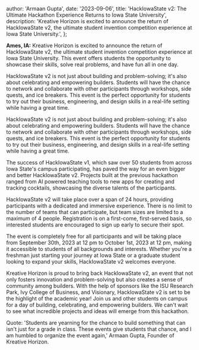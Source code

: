 
  author: 'Armaan Gupta',
  date: '2023-09-06',
  title: 'HackIowaState v2: The Ultimate Hackathon Experience Returns to Iowa State University',
  description: 'Kreative Horizon is excited to announce the return of HackIowaState v2, the ultimate student invention competition experience at Iowa State University.',
};


**Ames, IA:** Kreative Horizon is excited to announce the return of HackIowaState v2, the ultimate student invention competition experience at Iowa State University. This event offers students the opportunity to showcase their skills, solve real problems, and have fun all in one day.

HackIowaState v2 is not just about building and problem-solving; it's also about celebrating and empowering builders. Students will have the chance to network and collaborate with other participants through workshops, side quests, and ice breakers. This event is the perfect opportunity for students to try out their business, engineering, and design skills in a real-life setting while having a great time.

HackIowaState v2 is not just about building and problem-solving; it's also about celebrating and empowering builders. Students will have the chance to network and collaborate with other participants through workshops, side quests, and ice breakers. This event is the perfect opportunity for students to try out their business, engineering, and design skills in a real-life setting while having a great time.

The success of HackIowaState v1, which saw over 50 students from across Iowa State's campus participating, has paved the way for an even bigger and better HackIowaState v2. Projects built at the previous hackathon ranged from AI powered teaching tools to new apps for creating and tracking cocktails, showcasing the diverse talents of the participants.

HackIowaState v2 will take place over a span of 24 hours, providing participants with a dedicated and immersive experience. There is no limit to the number of teams that can participate, but team sizes are limited to a maximum of 4 people. Registration is on a first-come, first-served basis, so interested students are encouraged to sign up early to secure their spot.

The event is completely free for all participants and will be taking place from September 30th, 2023 at 12 pm to October 1st, 2023 at 12 pm, making it accessible to students of all backgrounds and interests. Whether you're a freshman just starting your journey at Iowa State or a graduate student looking to expand your skills, HackIowaState v2 welcomes everyone.

Kreative Horizon is proud to bring back HackIowaState v2, an event that not only fosters innovation and problem-solving but also creates a sense of community among builders. With the help of sponsors like the ISU Research Park, Ivy College of Business, and Visionary, HackIowaState v2 is set to be the highlight of the academic year! Join us and other students on campus for a day of building, celebrating, and empowering builders. We can't wait to see what incredible projects and ideas will emerge from this hackathon.

Quote: 'Students are yearning for the chance to build something that can isn't just for a grade in class. These events give students that chance, and I am humbled to organize the event again,' Armaan Gupta, Founder of Kreative Horizon.

